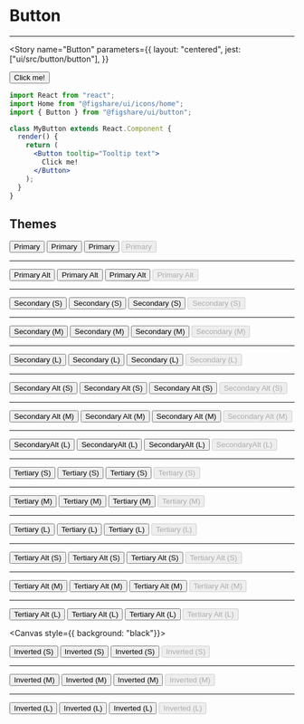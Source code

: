 

<Meta title="UI/Button/Button" component={Button} />

# Button
---


<Story
  name="Button"
  parameters={{
    layout: "centered",
    jest: ["ui/src/button/button"],
  }}
>
  <Button tooltip="Tooltip text">
    Click me!
  </Button>
</Story>


```jsx
import React from "react";
import Home from "@figshare/ui/icons/home";
import { Button } from "@figshare/ui/button";

class MyButton extends React.Component {
  render() {
    return (
      <Button tooltip="Tooltip text">
        Click me!
      </Button>
    );
  }
}
```

<ArgsTable of={Button} />


## Themes

<Canvas>
<div style={{ display: "flex", flexWrap: "wrap", gap: "calc(4 * var(--gridSize))"}}>
  <Button theme="primary" tooltip="Tooltip text">
    Primary
  </Button>
  <Button theme="primary" Icon={Home} tooltip="Tooltip text">
    Primary
  </Button>
  <Button theme="primary" Icon={Home} iconPlacement="right" tooltip="Tooltip text">
    Primary
  </Button>
  <Button theme="primary" Icon={Home} tooltip="Tooltip text" disabled={true}>
    Primary
  </Button>
  <hr style={{ width: "100%", borderColor: "transparent" }} />
  <Button theme="primaryAlt" tooltip="Tooltip text">
    Primary Alt
  </Button>
  <Button theme="primaryAlt" Icon={Home} tooltip="Tooltip text">
    Primary Alt
  </Button>
  <Button theme="primaryAlt" Icon={Home} iconPlacement="right" tooltip="Tooltip text">
    Primary Alt
  </Button>
  <Button theme="primaryAlt" Icon={Home} tooltip="Tooltip text" disabled={true}>
    Primary Alt
  </Button>
  <hr style={{ width: "100%", borderColor: "transparent" }} />
  <Button theme="secondary" tooltip="Tooltip text" size="S">
    Secondary (S)
  </Button>
  <Button theme="secondary" Icon={Home} tooltip="Tooltip text" size="S">
    Secondary (S)
  </Button>
  <Button theme="secondary" Icon={Home} iconPlacement="right" tooltip="Tooltip text" size="S">
    Secondary (S)
  </Button>
  <Button theme="secondary" Icon={Home} tooltip="Tooltip text" size="S" disabled={true}>
    Secondary (S)
  </Button>
  <hr style={{ width: "100%", borderColor: "transparent" }} />
  <Button theme="secondary" tooltip="Tooltip text" size="M">
    Secondary (M)
  </Button>
  <Button theme="secondary" Icon={Home} tooltip="Tooltip text" size="M">
    Secondary (M)
  </Button>
  <Button theme="secondary" Icon={Home} iconPlacement="right" tooltip="Tooltip text" size="M">
    Secondary (M)
  </Button>
  <Button theme="secondary" Icon={Home} tooltip="Tooltip text" size="M" disabled={true}>
    Secondary (M)
  </Button>
  <hr style={{ width: "100%", borderColor: "transparent" }} />
  <Button theme="secondary" tooltip="Tooltip text" size="L">
    Secondary (L)
  </Button>
  <Button theme="secondary" Icon={Home} tooltip="Tooltip text" size="L">
    Secondary (L)
  </Button>
  <Button theme="secondary" Icon={Home} iconPlacement="right" tooltip="Tooltip text" size="L">
    Secondary (L)
  </Button>
  <Button theme="secondary" Icon={Home} tooltip="Tooltip text" size="L" disabled={true}>
    Secondary (L)
  </Button>
  <hr style={{ width: "100%", borderColor: "transparent" }} />
  <Button theme="secondaryAlt" tooltip="Tooltip text" size="S">
    Secondary Alt (S)
  </Button>
  <Button theme="secondaryAlt" Icon={Home} tooltip="Tooltip text" size="S">
    Secondary Alt (S)
  </Button>
  <Button theme="secondaryAlt" Icon={Home} iconPlacement="right" tooltip="Tooltip text" size="S">
    Secondary Alt (S)
  </Button>
  <Button theme="secondaryAlt" Icon={Home} tooltip="Tooltip text" size="S" disabled={true}>
    Secondary Alt (S)
  </Button>
  <hr style={{ width: "100%", borderColor: "transparent" }} />
  <Button theme="secondaryAlt" tooltip="Tooltip text" size="M">
    Secondary Alt (M)
  </Button>
  <Button theme="secondaryAlt" Icon={Home} tooltip="Tooltip text" size="M">
    Secondary Alt (M)
  </Button>
  <Button theme="secondaryAlt" Icon={Home} iconPlacement="right" tooltip="Tooltip text" size="M">
    Secondary Alt (M)
  </Button>
  <Button theme="secondaryAlt" Icon={Home} tooltip="Tooltip text" size="M" disabled={true}>
    Secondary Alt (M)
  </Button>
  <hr style={{ width: "100%", borderColor: "transparent" }} />
  <Button theme="secondaryAlt" tooltip="Tooltip text" size="L">
    SecondaryAlt (L)
  </Button>
  <Button theme="secondaryAlt" Icon={Home} tooltip="Tooltip text" size="L">
    SecondaryAlt (L)
  </Button>
  <Button theme="secondaryAlt" Icon={Home} iconPlacement="right" tooltip="Tooltip text" size="L">
    SecondaryAlt (L)
  </Button>
  <Button theme="secondaryAlt" Icon={Home} tooltip="Tooltip text" size="L" disabled={true}>
    SecondaryAlt (L)
  </Button>
  <hr style={{ width: "100%", borderColor: "transparent" }} />
  <Button theme="tertiary" tooltip="Tooltip text" size="S">
    Tertiary (S)
  </Button>
  <Button theme="tertiary" Icon={Home} tooltip="Tooltip text" size="S">
    Tertiary (S)
  </Button>
  <Button theme="tertiary" Icon={Home} iconPlacement="right" tooltip="Tooltip text" size="S">
    Tertiary (S)
  </Button>
  <Button theme="tertiary" Icon={Home} tooltip="Tooltip text" size="S" disabled={true}>
    Tertiary (S)
  </Button>
  <hr style={{ width: "100%", borderColor: "transparent" }} />
  <Button theme="tertiary" tooltip="Tooltip text" size="M">
    Tertiary (M)
  </Button>
  <Button theme="tertiary" Icon={Home} tooltip="Tooltip text" size="M">
    Tertiary (M)
  </Button>
  <Button theme="tertiary" Icon={Home} iconPlacement="right" tooltip="Tooltip text" size="M">
    Tertiary (M)
  </Button>
  <Button theme="tertiary" Icon={Home} tooltip="Tooltip text" size="M" disabled={true}>
    Tertiary (M)
  </Button>
  <hr style={{ width: "100%", borderColor: "transparent" }} />
  <Button theme="tertiary" tooltip="Tooltip text" size="L">
    Tertiary (L)
  </Button>
  <Button theme="tertiary" Icon={Home} tooltip="Tooltip text" size="L">
    Tertiary (L)
  </Button>
  <Button theme="tertiary" Icon={Home} iconPlacement="right" tooltip="Tooltip text" size="L">
    Tertiary (L)
  </Button>
  <Button theme="tertiary" Icon={Home} tooltip="Tooltip text" size="L" disabled={true}>
    Tertiary (L)
  </Button>
  <hr style={{ width: "100%", borderColor: "transparent" }} />
  <Button theme="tertiaryAlt" tooltip="Tooltip text" size="S">
    Tertiary Alt (S)
  </Button>
  <Button theme="tertiaryAlt" Icon={Home} tooltip="Tooltip text" size="S">
    Tertiary Alt (S)
  </Button>
  <Button theme="tertiaryAlt" Icon={Home} iconPlacement="right" tooltip="Tooltip text" size="S">
    Tertiary Alt (S)
  </Button>
  <Button theme="tertiaryAlt" Icon={Home} tooltip="Tooltip text" size="S" disabled={true}>
    Tertiary Alt (S)
  </Button>
  <hr style={{ width: "100%", borderColor: "transparent" }} />
  <Button theme="tertiaryAlt" tooltip="Tooltip text" size="M">
    Tertiary Alt (M)
  </Button>
  <Button theme="tertiaryAlt" Icon={Home} tooltip="Tooltip text" size="M">
    Tertiary Alt (M)
  </Button>
  <Button theme="tertiaryAlt" Icon={Home} iconPlacement="right" tooltip="Tooltip text" size="M">
    Tertiary Alt (M)
  </Button>
  <Button theme="tertiaryAlt" Icon={Home} tooltip="Tooltip text" size="M" disabled={true}>
    Tertiary Alt (M)
  </Button>
  <hr style={{ width: "100%", borderColor: "transparent" }} />
  <Button theme="tertiaryAlt" tooltip="Tooltip text" size="L">
    Tertiary Alt (L)
  </Button>
  <Button theme="tertiaryAlt" Icon={Home} tooltip="Tooltip text" size="L">
    Tertiary Alt (L)
  </Button>
  <Button theme="tertiaryAlt" Icon={Home} iconPlacement="right" tooltip="Tooltip text" size="L">
    Tertiary Alt (L)
  </Button>
  <Button theme="tertiaryAlt" Icon={Home} tooltip="Tooltip text" size="L" disabled={true}>
    Tertiary Alt (L)
  </Button>
</div>
</Canvas>

<Canvas style={{ background: "black"}}>
<div style={{ display: "flex", flexWrap: "wrap", gap: "calc(4 * var(--gridSize))"}}>
  <Button theme="inverted" tooltip="Tooltip text" size="S">
    Inverted (S)
  </Button>
  <Button theme="inverted" Icon={Home} tooltip="Tooltip text" size="S">
    Inverted (S)
  </Button>
  <Button theme="inverted" Icon={Home} iconPlacement="right" tooltip="Tooltip text" size="S">
    Inverted (S)
  </Button>
  <Button theme="inverted" Icon={Home} tooltip="Tooltip text" size="S" disabled={true}>
    Inverted (S)
  </Button>
  <hr style={{ width: "100%", borderColor: "transparent" }} />
  <Button theme="inverted" tooltip="Tooltip text" size="M">
    Inverted (M)
  </Button>
  <Button theme="inverted" Icon={Home} tooltip="Tooltip text" size="M">
    Inverted (M)
  </Button>
  <Button theme="inverted" Icon={Home} iconPlacement="right" tooltip="Tooltip text" size="M">
    Inverted (M)
  </Button>
  <Button theme="inverted" Icon={Home} tooltip="Tooltip text" size="M" disabled={true}>
    Inverted (M)
  </Button>
  <hr style={{ width: "100%", borderColor: "transparent" }} />
  <Button theme="inverted" tooltip="Tooltip text" size="L">
    Inverted (L)
  </Button>
  <Button theme="inverted" Icon={Home} tooltip="Tooltip text" size="L">
    Inverted (L)
  </Button>
  <Button theme="inverted" Icon={Home} iconPlacement="right" tooltip="Tooltip text" size="L">
    Inverted (L)
  </Button>
  <Button theme="inverted" Icon={Home} tooltip="Tooltip text" size="L" disabled={true}>
    Inverted (L)
  </Button>
</div>
</Canvas>
